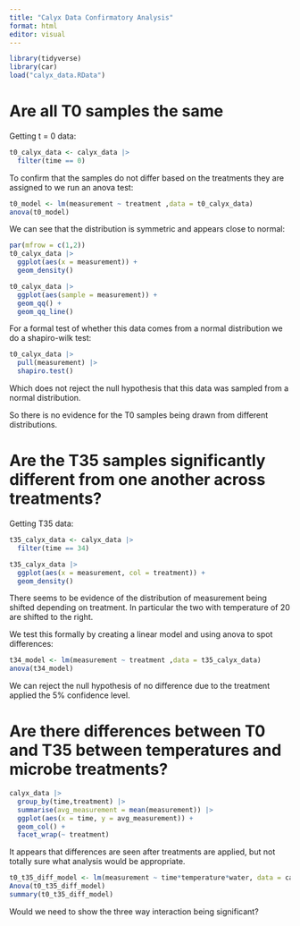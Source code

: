 ```yaml
---
title: "Calyx Data Confirmatory Analysis"
format: html
editor: visual
---
```


```r
library(tidyverse)
library(car)
load("calyx_data.RData")
```

# Are all T0 samples the same

Getting t = 0 data:

```r
t0_calyx_data <- calyx_data |> 
  filter(time == 0)

```

To confirm that the samples do not differ based on the treatments they are assigned to we run an anova test:

```r
t0_model <- lm(measurement ~ treatment ,data = t0_calyx_data)
anova(t0_model)
```

We can see that the distribution is symmetric and appears close to normal:

```r
par(mfrow = c(1,2))
t0_calyx_data |> 
  ggplot(aes(x = measurement)) + 
  geom_density()

t0_calyx_data |> 
  ggplot(aes(sample = measurement)) +
  geom_qq() +
  geom_qq_line()
```

For a formal test of whether this data comes from a normal distribution we do a shapiro-wilk test:

```r
t0_calyx_data |> 
  pull(measurement) |> 
  shapiro.test()
```

Which does not reject the null hypothesis that this data was sampled from a normal distribution.

So there is no evidence for the T0 samples being drawn from different distributions.

# Are the T35 samples significantly different from one another across treatments?

Getting T35 data:

```r
t35_calyx_data <- calyx_data |> 
  filter(time == 34)
```

```r
t35_calyx_data |>    
  ggplot(aes(x = measurement, col = treatment)) +    
  geom_density()
```

There seems to be evidence of the distribution of measurement being shifted depending on treatment. In particular the two with temperature of 20 are shifted to the right.

We test this formally by creating a linear model and using anova to spot differences:

```r
t34_model <- lm(measurement ~ treatment ,data = t35_calyx_data)
anova(t34_model)
```

We can reject the null hypothesis of no difference due to the treatment applied the 5% confidence level.

# Are there differences between T0 and T35 between temperatures and microbe treatments?

```r
calyx_data |>
  group_by(time,treatment) |> 
  summarise(avg_measurement = mean(measurement)) |> 
  ggplot(aes(x = time, y = avg_measurement)) +
  geom_col() +
  facet_wrap(~ treatment)
```

It appears that differences are seen after treatments are applied, but not totally sure what analysis would be appropriate.

```r
t0_t35_diff_model <- lm(measurement ~ time*temperature*water, data = calyx_data)
Anova(t0_t35_diff_model)
summary(t0_t35_diff_model)
```

Would we need to show the three way interaction being significant?
